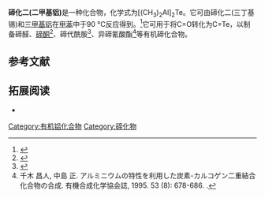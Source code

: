 {{Chembox
| Name = 
| NameEn = bis(dimethylaluminum) telluride
| ImageFile = ((CH3)2Al)2Te.png
|  ImageSize = 
|  ImageAlt = 
| IUPACName = 
| IUPACNameZh = 
| OtherNames = 
| Section1 = {{Chembox Identifiers
|   CASNo = 123505-92-0
|   CASNo_Ref = {{cascite|correct|CAS}}
|   PubChem = 
|   SMILES = C[Al](C)[Te][Al](C)C }}
| Section2 = {{Chembox Properties
| C=4 | H=12 | Al=2 | Te=1
|   Appearance = 
|   Density = 
|   MeltingPt = 
|   BoilingPt = 
|   Solubility =  }}
| Section3 = {{Chembox Hazards
|   MainHazards = 
|   FlashPt = 
|   Autoignition =  }}
}}
'''碲化二(二甲基铝)'''是一种化合物，化学式为[(CH<sub>3</sub>)<sub>2</sub>Al]<sub>2</sub>Te。它可由碲化二(三丁基锡)和[[三甲基铝|三甲基铝]]在[[甲苯|甲苯]]中于90 °C反应得到。<ref>{{cite journal|last1=Segi|first1=Masahito|last2=Koyama|first2=Tadashi|last3=Takata|first3=Yukihiro|last4=Nakajima|first4=Tadashi|last5=Suga|first5=Sohei|title=Telluro aldehydes and telluro ketones|journal=Journal of the American Chemical Society|volume=111|issue=23|year=1989|pages=8749–8751|issn=0002-7863|doi=10.1021/ja00205a044}}</ref>它可用于将C=O转化为C=Te，以制备碲醛、[[碲酮|碲酮]]<ref>{{cite journal|last1=Denifl|first1=Peter|last2=Bildstein|first2=Benno|title=Synthese und reaktivität von diferrocenyl-thio-,-seleno- und -telluro-keton|journal=Journal of Organometallic Chemistry|volume=453|issue=1|year=1993|pages=53–59|issn=0022328X|doi=10.1016/0022-328X(93)80326-7}}</ref>、碲代酰胺<ref>{{cite journal|last1=Li|first1=Guang Ming|last2=Zingaro|first2=Ralph A.|last3=Segi|first3=Masahito|last4=Reibenspies|first4=Joseph H.|last5=Nakajima|first5=Tadashi|title=Synthesis and Structure of Telluroamides and Selenoamides. The First Crystallographic Study of Telluroamides|journal=Organometallics|volume=16|issue=4|year=1997|pages=756–762|issn=0276-7333|doi=10.1021/om960883w}}</ref>、异碲氰酸酯<ref>千木 昌人, 中島 正. アルミニウムの特性を利用した炭素-カルコゲン二重結合化合物の合成. 有機合成化学協会誌, 1995. 53 (8): 678-686. {{doi|10.5059/yukigoseikyokaishi.53.678}}.</ref>等有机碲化合物。

==参考文献==
{{reflist}}

==拓展阅读==
* {{cite journal|journal=Organometallics|volume=18|issue=24|language=en|issn=0276-7333|date=1999-11|pages=5120–5123|doi=10.1021/om9904807|url=https://pubs.acs.org/doi/abs/10.1021/om9904807|title=Synthesis of Organoaluminum Chalcogenides [RAl( μ -E)] 2 (R = N(SiMe 3 )C(Ph)C(SiMe 3 ) 2 , E = Se, Te) from Aluminum Dihydride [RAlH( μ -H)] 2 †|accessdate=2020-08-28|author=Chunming Cui, Herbert W. Roesky, Mathias Noltemeyer, Hans-Georg Schmidt}}
{{铝化合物}}
[[Category:有机铝化合物|Category:有机铝化合物]]
[[Category:碲化物|Category:碲化物]]

{{有机化合物小作品}}